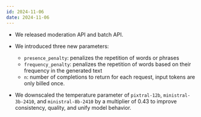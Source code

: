 ```yaml
---
id: 2024-11-06
date: 2024-11-06
---
```


- We released moderation API and batch API. <Tag model/> <Tag api/>
- We introduced three new parameters: <Tag api/>
  - `presence_penalty`: penalizes the repetition of words or phrases
  - `frequency_penalty`: penalizes the repetition of words based on their frequency in the generated text
  - `n`: number of completions to return for each request, input tokens are only billed once.

- We downscaled the temperature parameter of `pixtral-12b`, `ministral-3b-2410`, and `ministral-8b-2410` by a multiplier of 0.43 to improve consistency, quality, and unify model behavior. <Tag api/>